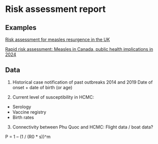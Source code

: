 # Risk assessment report

## Examples

[Risk assessment for measles resurgence in the UK](refs/uk-risk-measles-2023.pdf)

[Rapid risk assessment: Measles in Canada, public health implications in 2024](refs/canada-rapid-risk-measles-2024.pdf)

## Data

1. Historical case notification of past outbreaks 2014 and 2019
Date of onset + date of birth (or age)

2. Current level of susceptibility in HCMC:
- Serology 
- Vaccine registry
- Birth rates

3. Connectivity between Phu Quoc and HCMC: Flight data / boat data?

P = 1 – (1 / (R0 * s))^m

